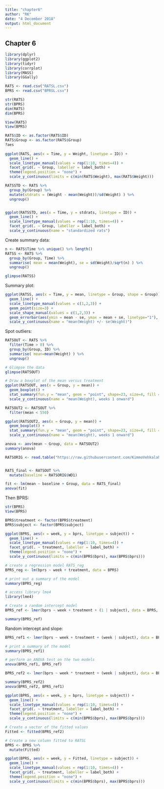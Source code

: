 ```yaml
---
title: "chapter6"
author: "RK"
date: "4 December 2018"
output: html_document
---
```


## Chapter 6



```r
library(dplyr)
library(ggplot2)
library(tidyr)
library(corrplot)
library(MASS)
library(GGally)
```

```r
RATS <- read.csv("RATSL.csv")
BPRS <- read.csv("BPRSL.csv")

str(RATS)
str(BPRS)
dim(RATS)
dim(BPRS)
```


```r
View(RATS)
View(BPRS)

RATS$ID <- as.factor(RATS$ID)
RATS$Group <- as.factor(RATS$Group)
?aes
                 
ggplot(RATS, aes(x = Time, y = Weight, linetype = ID)) +
  geom_line() +
  scale_linetype_manual(values = rep(1:10, times=4)) +
  facet_grid(. ~ Group, labeller = label_both) +
  theme(legend.position = "none") + 
  scale_y_continuous(limits = c(min(RATS$Weight), max(RATS$Weight)))

```


```r
RATSSTD <- RATS %>%
  group_by(Group) %>%
  mutate(stdrats = (Weight - mean(Weight))/sd(Weight) ) %>%
  ungroup()


ggplot(RATSSTD, aes(x = Time, y = stdrats, linetype = ID)) +
  geom_line() +
  scale_linetype_manual(values = rep(1:10, times=4)) +
  facet_grid(. ~ Group, labeller = label_both) +
  scale_y_continuous(name = "standardized rats")

```

Create summary data:
```r
n <- RATS$Time %>% unique() %>% length()
RATSS <- RATS %>%
  group_by(Group, Time) %>%
  summarise( mean = mean(Weight), se = sd(Weight)/sqrt(n) ) %>%
  ungroup()

glimpse(RATSS)

```

Summary plot:

```r
ggplot(RATSS, aes(x = Time, y = mean, linetype = Group, shape = Group)) +
  geom_line() +
  scale_linetype_manual(values = c(1,2,3)) +
  geom_point(size=3) +
  scale_shape_manual(values = c(1,2,3)) +
  geom_errorbar(aes(ymin = mean - se, ymax = mean + se, linetype="1"), width=0.3) +
  scale_y_continuous(name = "mean(Weight) +/- se(Weight)")
```

Spot outliers:
```r
RATSOUT <- RATS %>%
  filter(Time > 0) %>%
  group_by(Group, ID) %>%
  summarise( mean=mean(Weight) ) %>%
  ungroup()

# Glimpse the data
glimpse(RATSOUT)

# Draw a boxplot of the mean versus treatment
ggplot(RATSOUT, aes(x = Group, y = mean)) +
  geom_boxplot() +
  stat_summary(fun.y = "mean", geom = "point", shape=23, size=4, fill = "white") +
  scale_y_continuous(name = "mean(Weight), weeks 1 onward")

RATSOUT2 <- RATSOUT %>%
  filter(mean < 550)

ggplot(RATSOUT2, aes(x = Group, y = mean)) +
  geom_boxplot() +
  stat_summary(fun.y = "mean", geom = "point", shape=23, size=4, fill = "white") +
  scale_y_continuous(name = "mean(Weight), weeks 1 onward")
```


```r
anova <- aov(mean ~ Group, data = RATSOUT2)
summary(anova)

RATSORIG <- read.table("https://raw.githubusercontent.com/KimmoVehkalahti/MABS/master/Examples/data/rats.txt", header = TRUE, sep = '\t')


RATS_final <- RATSOUT %>%
  mutate(baseline = RATSORIG$WD1)

fit <- lm(mean ~ baseline + Group, data = RATS_final)
anova(fit)
```

Then BPRS:

```r
str(BPRS)
View(BPRS)

BPRS$treatment <- factor(BPRS$treatment)
BPRS$subject <- factor(BPRS$subject)
```

```r

ggplot(BPRS, aes(x = week, y = bprs, linetype = subject)) +
  geom_line() +
  scale_linetype_manual(values = rep(1:10, times=4)) +
  facet_grid(. ~ treatment, labeller = label_both) +
  theme(legend.position = "none") + 
  scale_y_continuous(limits = c(min(BPRS$bprs), max(BPRS$bprs)))

```


```r
# create a regression model RATS_reg
BPRS_reg <- lm(bprs ~ week + treatment, data = BPRS)

# print out a summary of the model
summary(BPRS_reg)
```


```r
# access library lme4
library(lme4)

# Create a random intercept model
BPRS_ref <- lmer(bprs ~ week + treatment + (1 | subject), data = BPRS, REML = FALSE)

summary(BPRS_ref)
```

Random intercept and slope:
```r
BPRS_ref1 <- lmer(bprs ~ week + treatment + (week | subject), data = BPRS, REML = FALSE)

# print a summary of the model
summary(BPRS_ref1)

# perform an ANOVA test on the two models
anova(BPRS_ref1, BPRS_ref)
```


```r
BPRS_ref2 <- lmer(bprs ~ week * treatment + (week | subject), data = BPRS, REML = FALSE)

summary(BPRS_ref2)
anova(BPRS_ref2, BPRS_ref1)

```


```r
ggplot(BPRS, aes(x = week, y = bprs, linetype = subject)) +
  geom_line() +
  scale_linetype_manual(values = rep(1:10, times=4)) +
  facet_grid(. ~ treatment, labeller = label_both) +
  theme(legend.position = "none") + 
  scale_y_continuous(limits = c(min(BPRS$bprs), max(BPRS$bprs)))

# Create a vector of the fitted values
Fitted <- fitted(BPRS_ref2)

# Create a new column fitted to RATSL
BPRS <- BPRS %>%
  mutate(Fitted)

ggplot(BPRS, aes(x = week, y = Fitted, linetype = subject)) +
  geom_line() +
  scale_linetype_manual(values = rep(1:10, times=4)) +
  facet_grid(. ~ treatment, labeller = label_both) +
  theme(legend.position = "none") + 
  scale_y_continuous(limits = c(min(BPRS$bprs), max(BPRS$bprs)))

```
